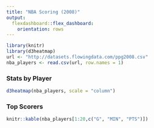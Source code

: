 ```yaml
---
title: "NBA Scoring (2008)"
output: 
  flexdashboard::flex_dashboard:
    orientation: rows
---
```


```r
library(knitr)
library(d3heatmap)
url <- "http://datasets.flowingdata.com/ppg2008.csv"
nba_players <- read.csv(url, row.names = 1)
```

### Stats by Player {data-width=650}

```r
d3heatmap(nba_players, scale = "column")
```

### Top Scorers {data-width=350}

```r
knitr::kable(nba_players[1:20,c("G", "MIN", "PTS")])
```


